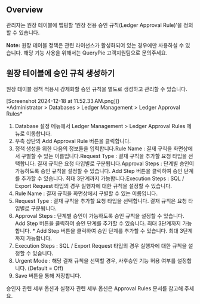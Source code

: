 ## Overview
관리자는 원장 테이블에 맵핑할 ‘원장 전용 승인 규칙(Ledger Approval Rule)’을 정의할 수 있습니다.

<div class="alert alert-info">
  <i class="fas fa-info-circle"></i> <strong>Note:</strong> 원장 테이블 정책은 관련 라이선스가 활성화되어 있는 경우에만 사용하실 수 있습니다. 해당 기능 사용을 위해서는 QueryPie 고객지원팀으로 문의주세요. 

</div>

## 원장 테이블에 승인 규칙 생성하기
원장 테이블 정책 적용시 강제화할 승인 규칙을 별도로 생성하고 관리할 수 있습니다.

<p align="center">
<div>[Screenshot 2024-12-18 at 11.52.33 AM.png]()</div>
*Administrator &gt; Databases &gt; Ledger Management &gt; Ledger Approval Rules*
</p>

1. Database 설정 메뉴에서 Ledger Management > Ledger Approval Rules 메뉴로 이동합니다.
2. 우측 상단의 Add Approval Rule 버튼을 클릭합니다.
3. 정책 생성을 위한 다음의 정보들을 입력합니다.Rule Name : 결재 규칙을 화면상에서 구별할 수 있는 이름입니다.Request Type : 결재 규칙을 추가할 요청 타입을 선택합니다. 결재 규칙은 요청 타입별로 구분됩니다.Approval Steps : 단계별 승인이 가능하도록 승인 규칙을 설정할 수 있습니다. Add Step 버튼을 클릭하여 승인 단계를 추가할 수 있습니다. 최대 3단계까지 가능합니다.Execution Steps : SQL / Export Request 타입의 경우 실행자에 대한 규칙을 설정할 수 있습니다.
  1. Rule Name : 결재 규칙을 화면상에서 구별할 수 있는 이름입니다.
  2. Request Type : 결재 규칙을 추가할 요청 타입을 선택합니다. 결재 규칙은 요청 타입별로 구분됩니다.
  3. Approval Steps : 단계별 승인이 가능하도록 승인 규칙을 설정할 수 있습니다. Add Step 버튼을 클릭하여 승인 단계를 추가할 수 있습니다. 최대 3단계까지 가능합니다.
    * Add Step 버튼을 클릭하여 승인 단계를 추가할 수 있습니다. 최대 3단계까지 가능합니다.
  4. Execution Steps : SQL / Export Request 타입의 경우 실행자에 대한 규칙을 설정할 수 있습니다.
4. Urgent Mode : 해당 결재 규칙을 선택할 경우, 사후승인 기능 허용 여부를 설정합니다. (Default = Off)
5. Save 버튼을 통해 저장합니다.

승인자 관련 세부 옵션과 실행자 관련 세부 옵션은 Approval Rules 문서를 참고해 주세요.
